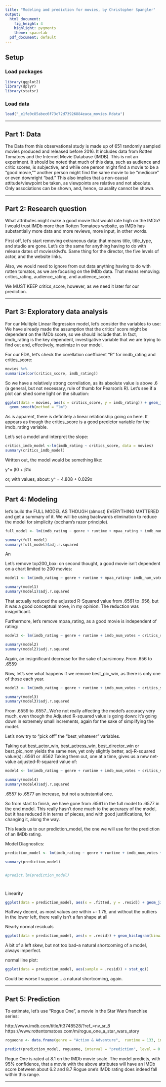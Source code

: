 ```yaml
---
title: "Modeling and prediction for movies, by Christopher Spangler"
output:
  html_document:
    fig_height: 4
    highlight: pygments
    theme: spacelab
  pdf_document: default
---
```


## Setup

### Load packages

```r
library(ggplot2)
library(dplyr)
library(statsr)
```

### Load data
```r
load("_e1fe0c85abec6f73c72d73926884eaca_movies.Rdata")
```



* * *

## Part 1: Data

The Data from this observational study is made up of 651 randomly sampled movies produced and released before 2016. It includes data from Rotten Tomatoes and the Internet Movie Database (IMDB). This is not an experiment. It should be noted that much of this data, such as audience and critic scores, is subjective, and while one person might find a movie to be a "good movie,"" another person might find the same movie to be "mediocre" or even downright "bad." This also implies that a non-causal attitude/viewpoint be taken, as viewpoints are relative and not absolute. Only associations can be shown, and, hence, causality cannot be shown. 

* * *

## Part 2: Research question

What attributes might make a good movie that would rate high on the IMDb? I would trust IMDb more than Rotten Tomatoes website, as IMDb has substantially more data and more reviews, more input, in other words. 

First off, let's start removing extraneous data: that means title, title_type, and studio are gone. Let's do the same for anything having to do with release dates of movies/dvd's. Same thing for the director, the five levels of actor, and the website links.  


Also, we would need to ignore from out data anything having to do with rotten tomatos, as we are focusing on the IMDb data. That means removing: critics_rating, audience_rating, and audience_score. 

We MUST KEEP critics_score, however, as we need it later for our prediction. 

* * *

## Part 3: Exploratory data analysis

For our Multiple Linear Regression model, let's consider the variables to use: We have already made the assumption that the critics' score might be dependent on the IMDb score, so we should include that. In fact, imdb_rating is the key dependent, investigative variable that we are trying to find out and, effectively, maximize in our model. 

For our EDA, let's check the corellation coefficient "R" for imdb_rating and critics_score:
```r
movies %>%
summarize(cor(critics_score, imdb_rating))        
```
So we have a relatively strong correllation, as its absolute value is above .6 (a general, but not necessary, rule of thumb for Pearson's R). Let's see if a plot can shed some light on the situation:

```r
ggplot(data = movies, aes(x = critics_score, y = imdb_rating)) + geom_jitter() +
  geom_smooth(method = "lm")
```
As is apparent, there is definitely a linear relationship going on here. It appears as though the critics_score is a good predictor variable for the imdb_rating variable. 

Let's set a model and interpret the slope:
```r
critics_imdb_model <-lm(imdb_rating ~ critics_score, data = movies)
summary(critics_imdb_model)
```
Written out, the model would be something like:

y^= β0 + β1x

or, with values, about: y^ = 4.808 + 0.029x


* * *

## Part 4: Modeling

let's build the FULL MODEL AS THOUGH (almost) EVERYTHING MATTERED and get a summary of it. We will be using backwards elimination to reduce the model for simplicity (occham's razor principle).

```r
full_model <- lm(imdb_rating ~ genre + runtime + mpaa_rating + imdb_num_votes + critics_score + best_pic_nom + best_pic_win + best_actor_win + best_actress_win + best_dir_win + top200_box, data = movies)

summary(full_model)
summary(full_model)$adj.r.squared
```
An

Let's remove top200_box: on second thought, a good movie isn't dependent on a chart limited to 200 movies:

```r
model1 <- lm(imdb_rating ~ genre + runtime + mpaa_rating+ imdb_num_votes + critics_score + best_pic_nom + best_pic_win + best_actor_win + best_actress_win + best_dir_win, data = movies)

summary(model1)
summary(model1)$adj.r.squared
```
That actually reduced the adjusted R-Squared value from .6561 to .656, but it was a good conceptual move, in my opinion. The reduction was insignificant.

Furthermore, let's remove mpaa_rating, as a good movie is independent of rating:

```r
model2 <- lm(imdb_rating ~ genre + runtime + imdb_num_votes + critics_score + best_pic_nom + best_pic_win + best_actor_win + best_actress_win + best_dir_win, data = movies)

summary(model2)
summary(model2)$adj.r.squared

```
Again, an insignificant decrease for the sake of parsimony. From .656 to .6559

Now, let's see what happens if we remove best_pic_win, as there is only one of those each year. 

```r
model3 <- lm(imdb_rating ~ genre + runtime + imdb_num_votes + critics_score + best_pic_nom + best_actor_win + best_actress_win + best_dir_win, data = movies)

summary(model3)
summary(model3)$adj.r.squared

```
From .6559 to .6557...We're not really affecting the model's accuracy very much, even though the Adjusted R-squared value is going down: it's going down in extremely small increments, again for the sake of simplifying the model.

Let's now try to "pick off" the "best_whatever" variables.

Taking out best_actor_win, best_actress_win, best_director_win or best_pic_nom yields the same new, yet only slightly better, adj-R-squared value(s): .6561 or .6562 Taking them out, one at a time, gives us a new net-value adjusted-R-squared value of: 

```r
model4 <- lm(imdb_rating ~ genre + runtime + imdb_num_votes + critics_score, data = movies)

summary(model4)
summary(model4)$adj.r.squared

```
.6557 to .6577 an increase, but not a substantial one. 

So from start to finish, we have gone from .6561 in the full model to .6577 in the end model. This really hasn't done much to the accuracy of the model, but it has reduced it in terms of pieces, and with good justifications, for changing it, along the way.

This leads us to our prediction_model, the one we will use for the prediction of an IMDb rating.

Model Diagnostics:

```r
prediction_model <- lm(imdb_rating ~ genre + runtime + imdb_num_votes + critics_score, data = movies)

summary(prediction_model)


#predict.lm(prediction_model)




```



Linearity

```r
ggplot(data = prediction_model, aes(x = .fitted, y = .resid)) + geom_jitter() + geom_hline(yintercept = 0, linetype = "dashed") 

```

Halfway decent, as most values are within +- 1.75, and without the outliers in the lower left, there really isn't a fan shape at all

Nearly normal residuals
```r
ggplot(data = prediction_model, aes(x = .resid)) + geom_histogram(binwidth = .15) + xlab("residuals")
```
A bit of a left skew, but not too bad--a natural shortcoming of a model, always imperfect.



normal line plot:
```r
ggplot(data = prediction_model, aes(sample = .resid)) + stat_qq()


```
Could be worse I suppose... a natural shortcoming, again.


* * *

## Part 5: Prediction

To estimate, let's use "Rogue One", a movie in the Star Wars franchise series: 

http://www.imdb.com/title/tt3748528/?ref_=nv_sr_8
https://www.rottentomatoes.com/m/rogue_one_a_star_wars_story

```r
rogueone <- data.frame(genre = "Action & Adventure",  runtime = 133, imdb_num_votes = 253348, critics_score = 85)

predict(prediction_model, rogueone, interval = "prediction", level = 0.95)
```

Rogue One is rated at 8.1 on the IMDb movie scale. The model predicts, with 95% confidence, that a movie with the above attributes will have an IMDb score between about 6.2 and 8.7 Rogue one's IMDb rating does indeed fall within this range.

* * *
